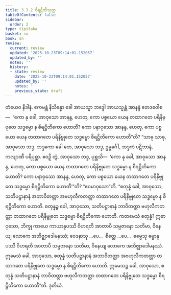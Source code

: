 ```yaml
---
title: 3.3.2 စိရဋ္ဌိတိသုတ္တ
tableOfContents: false
sidebar:
  order: 2
type: tipitaka
basket: su
book: sn
review:
  current: review
  updated: '2025-10-23T09:14:01.152057'
  updated_by: ''
  notes: ''
  history:
  - state: review
    date: '2025-10-23T09:14:01.152057'
    updated_by: ''
    notes: ''
    previous_state: draft
---
```



<ReviewStatus review={frontmatter.review} showDetails={true} />

<HypothesisAnnotation frontmatter={frontmatter} />

<DynamicBreadcrumb />

<Division number="388" book="sn" e="ch" v="18" p="336">

<Paragraph number="866" book="sn">
တံယေဝ နိဒါနံ. ဧကမန္တံ နိသိန္နော ခေါ အာယသ္မာ ဘဒ္ဒေါ အာယသ္မန္တံ အာနန္ဒံ ဧတဒဝေါစ—  “ကော နု ခေါ, အာဝုသော အာနန္ဒ, ဟေတု, ကော ပစ္စယော ယေန တထာဂတေ ပရိနိဗ္ဗုတေ သဒ္ဓမ္မော န စိရဋ္ဌိတိကော ဟောတိ? ကော ပနာဝုသော အာနန္ဒ, ဟေတု, ကော ပစ္စယော ယေန တထာဂတေ ပရိနိဗ္ဗုတေ သဒ္ဓမ္မော စိရဋ္ဌိတိကော ဟောတီ”တိ?
</Paragraph>

<Paragraph number="867" book="sn">
“သာဓု သာဓု, အာဝုသော ဘဒ္ဒ. ဘဒ္ဒကော ခေါ တေ, အာဝုသော ဘဒ္ဒ, ဥမ္မင်္ဂေါ, ဘဒ္ဒကံ ပဋိဘာနံ, ကလျာဏီ ပရိပုစ္ဆာ. ဧဝဉှိ တွံ, အာဝုသော ဘဒ္ဒ, ပုစ္ဆသိ—  ‘ကော နု ခေါ, အာဝုသော အာနန္ဒ, ဟေတု, ကော ပစ္စယော ယေန တထာဂတေ ပရိနိဗ္ဗုတေ သဒ္ဓမ္မော န စိရဋ္ဌိတိကော ဟောတိ? ကော ပနာဝုသော အာနန္ဒ, ဟေတု, ကော ပစ္စယော ယေန တထာဂတေ ပရိနိဗ္ဗုတေ သဒ္ဓမ္မော စိရဋ္ဌိတိကော ဟောတီ’”တိ? “ဧဝမာဝုသော”တိ. “စတုန္နံ ခေါ, အာဝုသော, သတိပဋ္ဌာနာနံ အဘာဝိတတ္တာ အဗဟုလီကတတ္တာ တထာဂတေ ပရိနိဗ္ဗုတေ သဒ္ဓမ္မော န စိရဋ္ဌိတိကော ဟောတိ. စတုန္နဉ္စ ခေါ, အာဝုသော, သတိပဋ္ဌာနာနံ ဘာဝိတတ္တာ ဗဟုလီကတတ္တာ တထာဂတေ ပရိနိဗ္ဗုတေ သဒ္ဓမ္မော စိရဋ္ဌိတိကော ဟောတိ.
</Paragraph>

<Paragraph number="868" book="sn">
ကတမေသံ စတုန္နံ? ဣဓာဝုသော, ဘိက္ခု ကာယေ ကာယာနုပဿီ ဝိဟရတိ အာတာပီ သမ္ပဇာနော သတိမာ, ဝိနေယျ လောကေ အဘိဇ္ဈာဒေါမနဿံ; ဝေဒနာသု …ပေ…  စိတ္တေ …ပေ…  ဓမ္မေသု ဓမ္မာနုပဿီ ဝိဟရတိ အာတာပီ သမ္ပဇာနော သတိမာ, ဝိနေယျ လောကေ အဘိဇ္ဈာဒေါမနဿံ. ဣမေသံ ခေါ, အာဝုသော, စတုန္နံ သတိပဋ္ဌာနာနံ အဘာဝိတတ္တာ အဗဟုလီကတတ္တာ တထာဂတေ ပရိနိဗ္ဗုတေ သဒ္ဓမ္မော န စိရဋ္ဌိတိကော ဟောတိ. ဣမေသဉ္စ ခေါ, အာဝုသော, စတုန္နံ သတိပဋ္ဌာနာနံ ဘာဝိတတ္တာ ဗဟုလီကတတ္တာ တထာဂတေ ပရိနိဗ္ဗုတေ သဒ္ဓမ္မော စိရဋ္ဌိတိကော ဟောတီ”တိ.

</Paragraph>
</Division>

<Paragraph number="869" type="center" book="sn">
ဒုတိယံ.
</Paragraph>